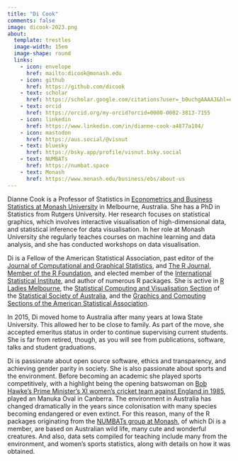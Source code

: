 ```yaml
---
title: "Di Cook"
comments: false
image: dicook-2023.png
about:
  template: trestles
  image-width: 15em
  image-shape: round
  links:
    - icon: envelope
      href: mailto:dicook@monash.edu
    - icon: github
      href: https://github.com/dicook
    - text: scholar
      href: https://scholar.google.com/citations?user=_b0uchgAAAAJ&hl=en    
    - text: orcid
      href: https://orcid.org/my-orcid?orcid=0000-0002-3813-7155
    - icon: linkedin
      href: https://www.linkedin.com/in/dianne-cook-a4877a104/  
    - icon: mastodon
      href: https://aus.social/@visnut  
    - text: bluesky
      href: https://bsky.app/profile/visnut.bsky.social
    - text: NUMBATs
      href: https://numbat.space
    - text: Monash
      href: https://www.monash.edu/business/ebs/about-us
---
```


::: {#hero-heading}

Dianne Cook is a Professor of Statistics in [Econometrics and Business Statistics at Monash University](https://www.monash.edu/business/ebs/about-us) in Melbourne, Australia. She has a PhD in Statistics from Rutgers University. Her research focuses on statistical graphics, which involves interactive visualisation of high-dimensional data, and statistical inference for data visualisation. In her role at Monash University she regularly teaches courses on machine learning and data analysis, and she has conducted workshops on data visualisation. 

Di is a Fellow of the American Statistical Association, past editor of the [Journal of Computational and Graphical Statistics](https://www.tandfonline.com/journals/ucgs20), and [The R Journal](https://journal.r-project.org), [Member of the R Foundation](https://www.r-project.org/foundation/), and elected member of the [International Statistical Institute](https://www.isi-web.org), and author of numerous R packages. She is active in [R Ladies Melbourne](https://github.com/R-LadiesMelbourne), the [Statistical Computing and Visualisation Section](https://statsoc.org.au/Statistical-Computing-and-Visualisation-Section) of the [Statistical Society of Australia](https://statsoc.org.au), and the [Graphics and Computing Sections of the American Statistical Association](https://community.amstat.org/jointscsg-section/home).

In 2015, Di moved home to Australia after many years at Iowa State University. This allowed her to be close to family. As part of the move, she accepted emeritus status in order to continue supervising current students. She is far from retired, though, as you will see from publications, software, talks and student graduations.

Di is passionate about open source software, ethics and transparency, and achieving gender parity in society. She is also passionate about sports and the environment. Before becoming an academic she played sports competitively, with a highlight being the opening batswoman on [Bob Hawke's Prime Minister's XI women's cricket team against England in 1985](https://www.nfsa.gov.au/collection/curated/asset/99286-womens-cricket-australia-v-england-canberra-1985), played an Manuka Oval in Canberra. The environment in Australia has changed dramatically in the years since colonisation with many species becoming endangered or even extinct. For this reason, many of the R packages originating from the [NUMBATs group at Monash](https://numbat.space), of which Di is a member, are based on Australian wild life, many cute and wonderful creatures. And also, data sets compiled for teaching include many from the environment, and women's sports statistics, along with details on how it was obtained.  

:::